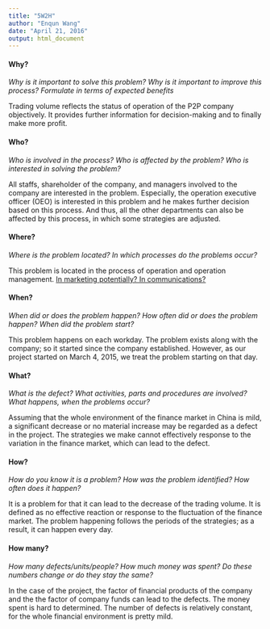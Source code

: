 ```yaml
---
title: "5W2H"
author: "Enqun Wang"
date: "April 21, 2016"
output: html_document
---
```


#### Why?

*Why is it important to solve this problem? Why is it important to improve this process? Formulate in terms of expected benefits* 

Trading volume reflects the status of operation of the P2P company objectively. It provides further information for decision-making and to finally make more profit.

#### Who?

*Who is involved in the process? Who is affected by the problem? Who is interested in solving the problem?*

All staffs, shareholder of the company, and managers involved to the company are interested in the problem. Especially, the operation executive officer (OEO) is interested in this problem and he makes further decision based on this process. And thus, all the other departments can also be affected by this process, in which some strategies are adjusted.

#### Where?

*Where is the problem located? In which processes do the problems occur?*

This problem is located in the process of operation and operation management. <u> In marketing potentially?  In communications?</u>

#### When?

*When did or does the problem happen? How often did or does the problem happen? When did the problem start?*

This problem happens on each workday. The problem exists along with the company; so it started since the company established. However, as our project started on March 4, 2015, we treat the problem starting on that day.

#### What?

*What is the defect? What activities, parts and procedures are involved? What happens, when the problems occur?*

Assuming that the whole environment of the finance market in China is mild, a significant decrease or no material increase may be regarded as a defect in the project. The strategies we make cannot effectively response to the variation in the finance market, which can lead to the defect. 

#### How?

*How do you know it is a problem? How was the problem identified? How often does it happen?*

It is a problem for that it can lead to the decrease of the trading volume. It is defined as no effective reaction or response to the fluctuation of the finance market. The problem happening follows the periods of the strategies; as a result, it can happen every day. 

#### How many?

*How many defects/units/people? How much money was spent? Do these numbers change or do they stay the same?*

In the case of the project, the factor of financial products of the company and the the factor of company funds can lead to the defects. The money spent is hard to determined. The number of defects is relatively constant, for the whole financial environment is pretty mild. 
